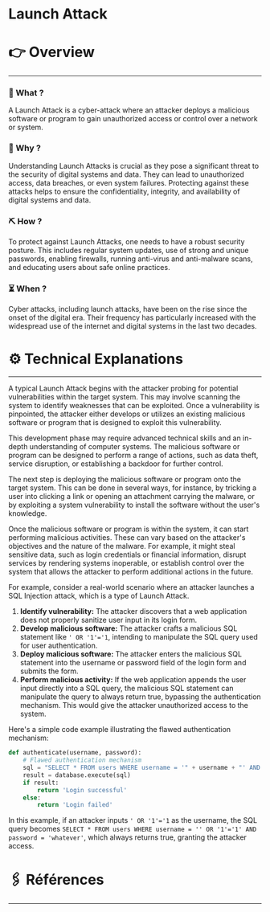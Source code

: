 # Launch Attack


# 👉 Overview

---

### 👀 What ?

A Launch Attack is a cyber-attack where an attacker deploys a malicious software or program to gain unauthorized access or control over a network or system.


### 🧐 Why ?

Understanding Launch Attacks is crucial as they pose a significant threat to the security of digital systems and data. They can lead to unauthorized access, data breaches, or even system failures. Protecting against these attacks helps to ensure the confidentiality, integrity, and availability of digital systems and data.


### ⛏️ How ?

To protect against Launch Attacks, one needs to have a robust security posture. This includes regular system updates, use of strong and unique passwords, enabling firewalls, running anti-virus and anti-malware scans, and educating users about safe online practices.


### ⏳ When ?

Cyber attacks, including launch attacks, have been on the rise since the onset of the digital era. Their frequency has particularly increased with the widespread use of the internet and digital systems in the last two decades.


# ⚙️ Technical Explanations

---

A typical Launch Attack begins with the attacker probing for potential vulnerabilities within the target system. This may involve scanning the system to identify weaknesses that can be exploited. Once a vulnerability is pinpointed, the attacker either develops or utilizes an existing malicious software or program that is designed to exploit this vulnerability.

This development phase may require advanced technical skills and an in-depth understanding of computer systems. The malicious software or program can be designed to perform a range of actions, such as data theft, service disruption, or establishing a backdoor for further control.

The next step is deploying the malicious software or program onto the target system. This can be done in several ways, for instance, by tricking a user into clicking a link or opening an attachment carrying the malware, or by exploiting a system vulnerability to install the software without the user's knowledge.

Once the malicious software or program is within the system, it can start performing malicious activities. These can vary based on the attacker's objectives and the nature of the malware. For example, it might steal sensitive data, such as login credentials or financial information, disrupt services by rendering systems inoperable, or establish control over the system that allows the attacker to perform additional actions in the future.

For example, consider a real-world scenario where an attacker launches a SQL Injection attack, which is a type of Launch Attack.

1. **Identify vulnerability:** The attacker discovers that a web application does not properly sanitize user input in its login form.
2. **Develop malicious software:** The attacker crafts a malicious SQL statement like `' OR '1'='1`, intending to manipulate the SQL query used for user authentication.
3. **Deploy malicious software:** The attacker enters the malicious SQL statement into the username or password field of the login form and submits the form.
4. **Perform malicious activity:** If the web application appends the user input directly into a SQL query, the malicious SQL statement can manipulate the query to always return true, bypassing the authentication mechanism. This would give the attacker unauthorized access to the system.

Here's a simple code example illustrating the flawed authentication mechanism:

```python
def authenticate(username, password):
    # Flawed authentication mechanism
    sql = "SELECT * FROM users WHERE username = '" + username + "' AND password = '" + password + "'"
    result = database.execute(sql)
    if result:
        return 'Login successful'
    else:
        return 'Login failed'

```

In this example, if an attacker inputs `' OR '1'='1` as the username, the SQL query becomes `SELECT * FROM users WHERE username = '' OR '1'='1' AND password = 'whatever'`, which always returns true, granting the attacker access.

# 🖇️ Références

---